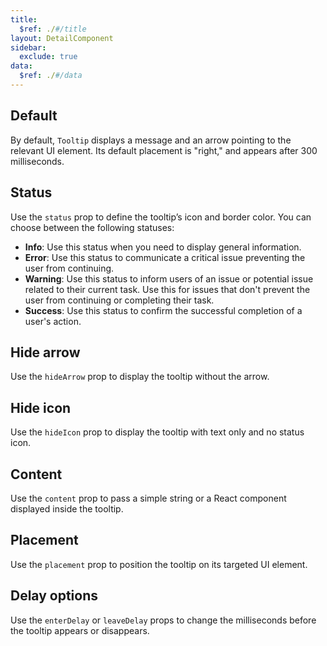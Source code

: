 ```yaml
---
title:
  $ref: ./#/title
layout: DetailComponent
sidebar:
  exclude: true
data:
  $ref: ./#/data
---
```


## Default

By default, `Tooltip` displays a message and an arrow pointing to the relevant UI element. Its default placement is "right," and appears after 300 milliseconds.

<LivePreview componentName="tooltip" exampleName="Default" />

## Status

Use the `status` prop to define the tooltip’s icon and border color. You can choose between the following statuses:

- **Info**: Use this status when you need to display general information.
- **Error**: Use this status to communicate a critical issue preventing the user from continuing.
- **Warning**: Use this status to inform users of an issue or potential issue related to their current task. Use this for issues that don't prevent the user from continuing or completing their task.
- **Success**: Use this status to confirm the successful completion of a user's action.

<LivePreview componentName="tooltip" exampleName="Status" />

## Hide arrow

Use the `hideArrow` prop to display the tooltip without the arrow.

<LivePreview componentName="tooltip" exampleName="HideArrow" />

## Hide icon

Use the `hideIcon` prop to display the tooltip with text only and no status icon.

<LivePreview componentName="tooltip" exampleName="HideIcon" />

## Content

Use the `content` prop to pass a simple string or a React component displayed inside the tooltip.

<LivePreview componentName="tooltip" exampleName="Content" />

## Placement

Use the `placement` prop to position the tooltip on its targeted UI element.

<LivePreview componentName="tooltip" exampleName="Placement" />

## Delay options

Use the `enterDelay` or `leaveDelay` props to change the milliseconds before the tooltip appears or disappears.

<LivePreview
  componentName="tooltip"
  exampleName="DelayBeforeShown"
  displayName="Delay options"
/>
